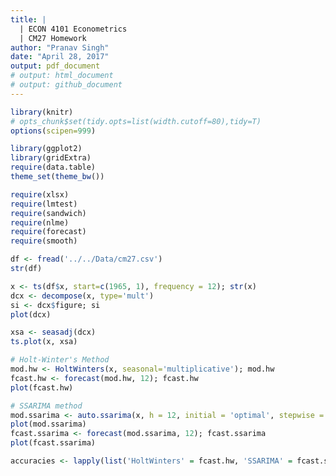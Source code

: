 ```yaml
---
title: |
  | ECON 4101 Econometrics
  | CM27 Homework
author: "Pranav Singh"
date: "April 28, 2017"
output: pdf_document
# output: html_document
# output: github_document
---
```


```r
library(knitr)
# opts_chunk$set(tidy.opts=list(width.cutoff=80),tidy=T)
options(scipen=999)

library(ggplot2)
library(gridExtra)
require(data.table)
theme_set(theme_bw())

require(xlsx)
require(lmtest)
require(sandwich)
require(nlme)
require(forecast)
require(smooth)
```

```r
df <- fread('../../Data/cm27.csv')
str(df)
```

```r
x <- ts(df$x, start=c(1965, 1), frequency = 12); str(x)
dcx <- decompose(x, type='mult')
si <- dcx$figure; si
plot(dcx)
```

```r
xsa <- seasadj(dcx)
ts.plot(x, xsa)
```

```r
# Holt-Winter's Method
mod.hw <- HoltWinters(x, seasonal='multiplicative'); mod.hw
fcast.hw <- forecast(mod.hw, 12); fcast.hw
plot(fcast.hw)
```

```r
# SSARIMA method
mod.ssarima <- auto.ssarima(x, h = 12, initial = 'optimal', stepwise = F, silent = 'all'); mod.ssarima
plot(mod.ssarima)
fcast.ssarima <- forecast(mod.ssarima, 12); fcast.ssarima
plot(fcast.ssarima)
```

```r
accuracies <- lapply(list('HoltWinters' = fcast.hw, 'SSARIMA' = fcast.ssarima), accuracy); accuracies
```


